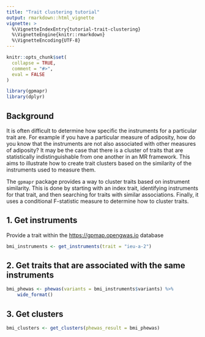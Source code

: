 ```yaml
---
title: "Trait clustering tutorial"
output: rmarkdown::html_vignette
vignette: >
  %\VignetteIndexEntry{tutorial-trait-clustering}
  %\VignetteEngine{knitr::rmarkdown}
  %\VignetteEncoding{UTF-8}
---
```



```r
knitr::opts_chunk$set(
  collapse = TRUE,
  comment = "#>",
  eval = FALSE
)
```

```r
library(gpmapr)
library(dplyr)
```

## Background

It is often difficult to determine how specific the instruments for a particular trait are. For example if you have a particular measure of adiposity, how do you know that the instruments are not also associated with other measures of adiposity? It may be the case that there is a cluster of traits that are statistically indistinguishable from one another in an MR framework. This aims to illustrate how to create trait clusters based on the similarity of the instruments used to measure them.

The `gpmapr` package provides a way to cluster traits based on instrument similarity. This is done by starting with an index trait, identifying instruments for that trait, and then searching for traits with similar associations. Finally, it uses a conditional F-statistic measure to determine how to cluster traits.


## 1. Get instruments

Provide a trait within the [https://gpmap.opengwas.io](https://gpmap.opengwas.io) database

```r
bmi_instruments <- get_instruments(trait = "ieu-a-2")
```

## 2. Get traits that are associated with the same instruments

```r
bmi_phewas <- phewas(variants = bmi_instruments$variants) %>%
    wide_format()
```


## 3. Get clusters

```r
bmi_clusters <- get_clusters(phewas_result = bmi_phewas)
```



